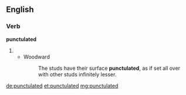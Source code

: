 ==English==

===Verb===
'''punctulated'''

# {{en-past of|punctulate}}
#* Woodward
#*: The studs have their surface '''punctulated''', as if set all over with other studs infinitely lesser.

[[de:punctulated]]
[[et:punctulated]]
[[mg:punctulated]]